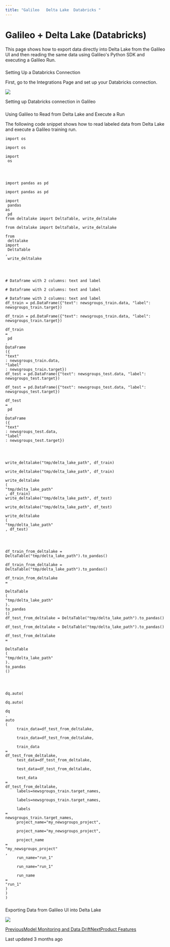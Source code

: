 ```yaml
---
title: "Galileo   Delta Lake  Databricks "
---
```


# Galileo + Delta Lake (Databricks)

This page shows how to export data directly into Delta Lake from the Galileo UI and then reading the same data using Galileo's Python SDK and executing a Galileo Run.

### 

[](#setting-up-a-databricks-connection)

Setting Up a Databricks Connection

First, go to the Integrations Page and set up your Databricks connection.

![](https://docs.rungalileo.io/~gitbook/image?url=https%3A%2F%2F1924900477-files.gitbook.io%2F%7E%2Ffiles%2Fv0%2Fb%2Fgitbook-x-prod.appspot.com%2Fo%2Fspaces%252F4jVWiQpRqmi04OnqZmn2%252Fuploads%252FdiMiWdubRT9FfWvNRpab%252Fimage.png%3Falt%3Dmedia%26token%3D4fd810db-6a6c-480e-8145-bb7fb30337e4&width=768&dpr=4&quality=100&sign=fcdb0c40&sv=1)

Setting up Databricks connection in Galileo

### 

[](#using-galileo-to-read-from-delta-lake-and-execute-a-run)

Using Galileo to Read from Delta Lake and Execute a Run

The following code snippet shows how to read labeled data from Delta Lake and execute a Galileo training run.

```
import os

import os

import
 os




import pandas as pd

import pandas as pd

import
 pandas 
as
 pd
from deltalake import DeltaTable, write_deltalake

from deltalake import DeltaTable, write_deltalake

from
 deltalake 
import
 DeltaTable
,
 write_deltalake




# Dataframe with 2 columns: text and label

# Dataframe with 2 columns: text and label

# Dataframe with 2 columns: text and label
df_train = pd.DataFrame({"text": newsgroups_train.data, "label": newsgroups_train.target})

df_train = pd.DataFrame({"text": newsgroups_train.data, "label": newsgroups_train.target})

df_train 
=
 pd
.
DataFrame
({
"text"
: newsgroups_train.data, 
"label"
: newsgroups_train.target})
df_test = pd.DataFrame({"text": newsgroups_test.data, "label": newsgroups_test.target})

df_test = pd.DataFrame({"text": newsgroups_test.data, "label": newsgroups_test.target})

df_test 
=
 pd
.
DataFrame
({
"text"
: newsgroups_test.data, 
"label"
: newsgroups_test.target})




write_deltalake("tmp/delta_lake_path", df_train)

write_deltalake("tmp/delta_lake_path", df_train)

write_deltalake
(
"tmp/delta_lake_path"
, df_train)
write_deltalake("tmp/delta_lake_path", df_test)

write_deltalake("tmp/delta_lake_path", df_test)

write_deltalake
(
"tmp/delta_lake_path"
, df_test)




df_train_from_deltalake = DeltaTable("tmp/delta_lake_path").to_pandas()

df_train_from_deltalake = DeltaTable("tmp/delta_lake_path").to_pandas()

df_train_from_deltalake 
=
 
DeltaTable
(
"tmp/delta_lake_path"
).
to_pandas
()
df_test_from_deltalake = DeltaTable("tmp/delta_lake_path").to_pandas()

df_test_from_deltalake = DeltaTable("tmp/delta_lake_path").to_pandas()

df_test_from_deltalake 
=
 
DeltaTable
(
"tmp/delta_lake_path"
).
to_pandas
()




dq.auto(

dq.auto(

dq
.
auto
(
     train_data=df_test_from_deltalake, 

     train_data=df_test_from_deltalake, 

     train_data
=
df_test_from_deltalake, 
     test_data=df_test_from_deltalake, 

     test_data=df_test_from_deltalake, 

     test_data
=
df_test_from_deltalake, 
     labels=newsgroups_train.target_names,

     labels=newsgroups_train.target_names,

     labels
=
newsgroups_train.target_names,
     project_name="my_newsgroups_project", 

     project_name="my_newsgroups_project", 

     project_name
=
"my_newsgroups_project"
, 
     run_name="run_1"

     run_name="run_1"

     run_name
=
"run_1"
)
)
)
```

### 

[](#exporting-data-from-galileo-ui-into-delta-lake)

Exporting Data from Galileo UI into Delta Lake

![](https://docs.rungalileo.io/~gitbook/image?url=https%3A%2F%2F1924900477-files.gitbook.io%2F%7E%2Ffiles%2Fv0%2Fb%2Fgitbook-x-prod.appspot.com%2Fo%2Fspaces%252F4jVWiQpRqmi04OnqZmn2%252Fuploads%252FYjBo4YL6JzLje3oUVkS1%252Fimage.png%3Falt%3Dmedia%26token%3D357f3c61-8a2f-4150-acd3-c490647e0a33&width=768&dpr=4&quality=100&sign=6bc767cb&sv=1)

[PreviousModel Monitoring and Data Drift](/galileo/galileo-nlp-studio/natural-language-inference/model-monitoring-and-data-drift-on-unlabeled-data)[NextProduct Features](/galileo/how-to-and-faq/galileo-product-features)

Last updated 3 months ago
